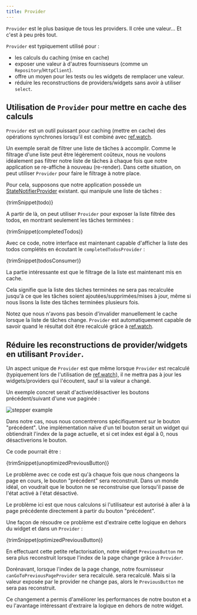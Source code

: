 ```yaml
---
title: Provider
---
```



`Provider` est le plus basique de tous les providers. Il crée une valeur... Et c'est à peu près tout.

`Provider` est typiquement utilisé pour :

- les calculs du caching (mise en cache)
- exposer une valeur à d'autres fournisseurs (comme un `Repository`/`HttpClient`).
- offre un moyen pour les tests ou les widgets de remplacer une valeur.
- réduire les reconstructions de providers/widgets sans avoir à utiliser `select`.

## Utilisation de `Provider` pour mettre en cache des calculs

`Provider` est un outil puissant pour caching (mettre en cache) des opérations synchrones 
lorsqu'il est combiné avec [ref.watch].

Un exemple serait de filtrer une liste de tâches à accomplir.
Comme le filtrage d'une liste peut être légèrement coûteux, nous ne voulons idéalement pas 
filtrer notre liste de tâches à chaque fois que notre application se re-affiche à nouveau (re-render).
Dans cette situation, on peut utiliser `Provider` pour faire le filtrage à notre place.

Pour cela, supposons que notre application possède un [StateNotifierProvider] existant.
qui manipule une liste de tâches :

<CodeBlock>{trimSnippet(todo)}</CodeBlock>

A partir de là, on peut utiliser `Provider` pour exposer la liste filtrée des todos, 
en montrant seulement les tâches terminées :

<CodeBlock>{trimSnippet(completedTodos)}</CodeBlock>

Avec ce code, notre interface est maintenant capable d'afficher la liste des todos complétés
en écoutant le `completedTodosProvider` :

<CodeBlock>{trimSnippet(todosConsumer)}</CodeBlock>

La partie intéressante est que le filtrage de la liste est maintenant mis en cache.

Cela signifie que la liste des tâches terminées ne sera pas recalculée 
jusqu'à ce que les tâches soient ajoutées/supprimées/mises à jour, 
même si nous lisons la liste des tâches terminées plusieurs fois. 

Notez que nous n'avons pas besoin d'invalider manuellement le cache lorsque la liste 
de tâches change. `Provider` est automatiquement 
capable de savoir quand le résultat doit être recalculé grâce à [ref.watch].

## Réduire les reconstructions de provider/widgets en utilisant `Provider`.

Un aspect unique de `Provider` est que même lorsque `Provider` est recalculé 
(typiquement lors de l'utilisation de [ref.watch]), il ne mettra pas à jour 
les widgets/providers qui l'écoutent, sauf si la valeur a changé.

Un exemple concret serait d'activer/désactiver les boutons précédent/suivant
d'une vue paginée :

![stepper example](https://user-images.githubusercontent.com/134939/47580830-31263a00-d950-11e8-9b61-0eaddab2709e.png)

Dans notre cas, nous nous concentrerons spécifiquement sur le bouton "précédent".
Une implémentation naïve d'un tel bouton serait un widget qui obtiendrait l'index de la page actuelle, 
et si cet index est égal à 0, nous désactiverions le bouton.

Ce code pourrait être :

<CodeBlock>{trimSnippet(unoptimizedPreviousButton)}</CodeBlock>

Le problème avec ce code est qu'à chaque fois que nous changeons la page en cours, 
le bouton "précédent" sera reconstruit.
Dans un monde idéal, on voudrait que le bouton ne se reconstruise que 
lorsqu'il passe de l'état activé à l'état désactivé.

Le problème ici est que nous calculons si l'utilisateur est 
autorisé à aller à la page précédente directement à partir du bouton "précédent".

Une façon de résoudre ce problème est d'extraire cette logique en dehors du widget et dans un `Provider` :

<CodeBlock>{trimSnippet(optimizedPreviousButton)}</CodeBlock>

En effectuant cette petite refactorisation, notre widget `PreviousButton` ne sera plus 
reconstruit lorsque l'index de la page change grâce à `Provider`.

Dorénavant, lorsque l'index de la page change, notre fournisseur `canGoToPreviousPageProvider` 
sera recalculé. sera recalculé. Mais si la valeur exposée par le 
provider ne change pas, alors le `PreviousButton` ne sera pas reconstruit.

Ce changement a permis d'améliorer les performances de notre bouton et a eu 
l'avantage intéressant d'extraire la logique en dehors de notre widget.

[ref.watch]: ../concepts/reading#using-refwatch-to-observe-a-provider
[statenotifierprovider]: ./state_notifier_provider
